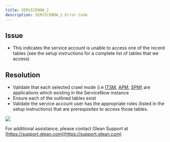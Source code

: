 ```yaml
---
title: SERVICENOW_2
description: SERVICENOW_2 Error Code
---
```


## Issue

- This indicates the service account is unable to access one of the record tables (see the setup instructions for a complete list of tables that we access)

## Resolution

- Validate that each selected crawl mode (i.e [ITSM](https://www.servicenow.com/products/itsm.html), [APM](https://www.servicenow.com/products/application-portfolio-management.html), [SPM)](https://www.servicenow.com/products/strategic-portfolio-management.html) are applications which existing in the ServiceNow instance
- Ensure each of the outlined tables exist
- Validate the service account user has the appropriate roles (listed in the setup instructions) that are prerequisites to access those tables.

<Frame><img src="https://support.glean.com/hc/article_attachments/29914992225307"/></Frame>

For additional assistance, please contact Glean Support at [https://support.glean.com](https://support.glean.com)
